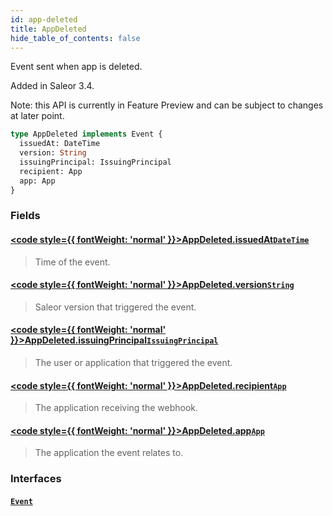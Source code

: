 ```yaml
---
id: app-deleted
title: AppDeleted
hide_table_of_contents: false
---
```








Event sent when app is deleted.

Added in Saleor 3.4.

Note: this API is currently in Feature Preview and can be subject to changes at later point.

```graphql
type AppDeleted implements Event {
  issuedAt: DateTime
  version: String
  issuingPrincipal: IssuingPrincipal
  recipient: App
  app: App
}
```


### Fields

#### [<code style={{ fontWeight: 'normal' }}>AppDeleted.<b>issuedAt</b></code>](#)<Bullet />[`DateTime`](../../../developer/api-reference/scalars/date-time) <Badge class="secondary" text="scalar"/>
> Time of the event.
> 

#### [<code style={{ fontWeight: 'normal' }}>AppDeleted.<b>version</b></code>](#)<Bullet />[`String`](../../../developer/api-reference/scalars/string) <Badge class="secondary" text="scalar"/>
> Saleor version that triggered the event.
> 

#### [<code style={{ fontWeight: 'normal' }}>AppDeleted.<b>issuingPrincipal</b></code>](#)<Bullet />[`IssuingPrincipal`](../../../developer/api-reference/unions/issuing-principal) <Badge class="secondary" text="union"/>
> The user or application that triggered the event.
> 

#### [<code style={{ fontWeight: 'normal' }}>AppDeleted.<b>recipient</b></code>](#)<Bullet />[`App`](../../../developer/api-reference/objects/app) <Badge class="secondary" text="object"/>
> The application receiving the webhook.
> 

#### [<code style={{ fontWeight: 'normal' }}>AppDeleted.<b>app</b></code>](#)<Bullet />[`App`](../../../developer/api-reference/objects/app) <Badge class="secondary" text="object"/>
> The application the event relates to.
> 

### Interfaces

#### [`Event`](../../../developer/api-reference/interfaces/event) <Badge class="secondary" text="interface"/>
> 
> 





